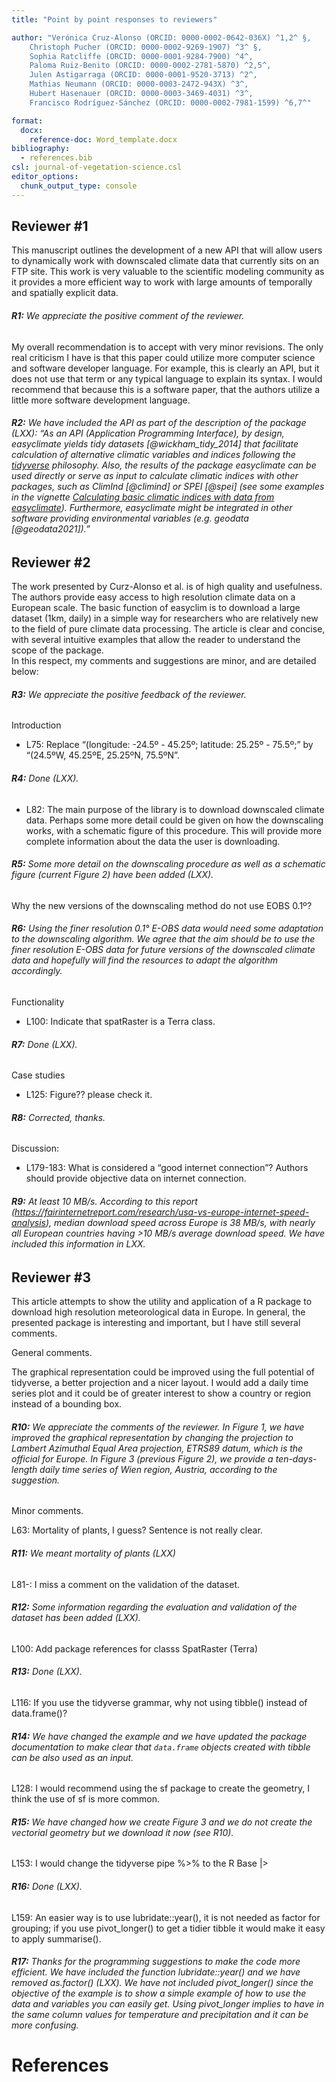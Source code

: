 ```yaml
---
title: "Point by point responses to reviewers"

author: "Verónica Cruz-Alonso (ORCID: 0000-0002-0642-036X) ^1,2^ §, 
    Christoph Pucher (ORCID: 0000-0002-9269-1907) ^3^ §, 
    Sophia Ratcliffe (ORCID: 0000-0001-9284-7900) ^4^,
    Paloma Ruiz-Benito (ORCID: 0000-0002-2781-5870) ^2,5^,
    Julen Astigarraga (ORCID: 0000-0001-9520-3713) ^2^,
    Mathias Neumann (ORCID: 0000-0003-2472-943X) ^3^,
    Hubert Hasenauer (ORCID: 0000-0003-3469-4031) ^3^,
    Francisco Rodríguez-Sánchez (ORCID: 0000-0002-7981-1599) ^6,7^"

format: 
  docx: 
    reference-doc: Word_template.docx
bibliography: 
  - references.bib
csl: journal-of-vegetation-science.csl
editor_options: 
  chunk_output_type: console
---
```


## **Reviewer #1**

This manuscript outlines the development of a new API that will allow users to dynamically work with downscaled climate data that currently sits on an FTP site. This work is very valuable to the scientific modeling community as it provides a more efficient way to work with large amounts of temporally and spatially explicit data.

###### **R1:** We appreciate the positive comment of the reviewer.

My overall recommendation is to accept with very minor revisions. The only real criticism I have is that this paper could utilize more computer science and software developer language. For example, this is clearly an API, but it does not use that term or any typical language to explain its syntax. I would recommend that because this is a software paper, that the authors utilize a little more software development language.

###### **R2:** We have included the API as part of the description of the package (LXX): "As an API (Application Programming Interface), by design, *easyclimate* yields tidy datasets [@wickham_tidy_2014] that facilitate calculation of alternative climatic variables and indices following the [tidyverse](https://www.tidyverse.org/) philosophy. Also, the results of the package *easyclimate* can be used directly or serve as input to calculate climatic indices with other packages, such as ClimInd [@climind] or SPEI [@spei] (see some examples in the vignette [Calculating basic climatic indices with data from easyclimate](https://verughub.github.io/easyclimate/articles/climatic-indices.html)). Furthermore, *easyclimate* might be integrated in other software providing environmental variables (e.g. geodata [@geodata2021])."

## **Reviewer #2**

The work presented by Curz-Alonso et al. is of high quality and usefulness. The authors provide easy access to high resolution climate data on a European scale. The basic function of easyclim is to download a large dataset (1km, daily) in a simple way for researchers who are relatively new to the field of pure climate data processing. The article is clear and concise, with several intuitive examples that allow the reader to understand the scope of the package.\
In this respect, my comments and suggestions are minor, and are detailed below:

###### **R3:** We appreciate the positive feedback of the reviewer.

Introduction

-   L75: Replace "(longitude: -24.5º - 45.25º; latitude: 25.25º - 75.5º;" by "(24.5ºW, 45.25ºE, 25.25ºN, 75.5ºN".

###### **R4:** Done (LXX).

-   L82: The main purpose of the library is to download downscaled climate data. Perhaps some more detail could be given on how the downscaling works, with a schematic figure of this procedure. This will provide more complete information about the data the user is downloading.

###### **R5:** Some more detail on the downscaling procedure as well as a schematic figure (current Figure 2) have been added (LXX).

Why the new versions of the downscaling method do not use EOBS 0.1º?

###### **R6:** Using the finer resolution 0.1° E-OBS data would need some adaptation to the downscaling algorithm. We agree that the aim should be to use the finer resolution E-OBS data for future versions of the downscaled climate data and hopefully will find the resources to adapt the algorithm accordingly.

Functionality

-   L100: Indicate that spatRaster is a Terra class.

###### **R7:** Done (LXX).

Case studies

-   L125: Figure?? please check it.

###### **R8:** Corrected, thanks.

Discussion:

-   L179-183: What is considered a "good internet connection"? Authors should provide objective data on internet connection.

###### **R9:** At least 10 MB/s. According to this report (<https://fairinternetreport.com/research/usa-vs-europe-internet-speed-analysis>), median download speed across Europe is 38 MB/s, with nearly all European countries having \>10 MB/s average download speed. We have included this information in LXX.

## Reviewer #3

This article attempts to show the utility and application of a R package to download high resolution meteorological data in Europe. In general, the presented package is interesting and important, but I have still several comments.

General comments.

The graphical representation could be improved using the full potential of tidyverse, a better projection and a nicer layout. I would add a daily time series plot and it could be of greater interest to show a country or region instead of a bounding box.

###### **R10:** We appreciate the comments of the reviewer. In Figure 1, we have improved the graphical representation by changing the projection to Lambert Azimuthal Equal Area projection, ETRS89 datum, which is the official for Europe. In Figure 3 (previous Figure 2), we provide a ten-days-length daily time series of Wien region, Austria, according to the suggestion.

Minor comments.

L63: Mortality of plants, I guess? Sentence is not really clear.

###### **R11:** We meant mortality of plants (LXX)

L81-: I miss a comment on the validation of the dataset.

###### **R12:** Some information regarding the evaluation and validation of the dataset has been added (LXX).

L100: Add package references for classs SpatRaster (Terra)

###### **R13:** Done (LXX).

L116: If you use the tidyverse grammar, why not using tibble() instead of data.frame()?

###### **R14:** We have changed the example and we have updated the package documentation to make clear that `data.frame` objects created with tibble can be also used as an input.

L128: I would recommend using the sf package to create the geometry, I think the use of sf is more common.

###### **R15:** We have changed how we create Figure 3 and we do not create the vectorial geometry but we download it now (see R10).

L153: I would change the tidyverse pipe %\>% to the R Base \|\>

###### **R16:** Done (LXX).

L159: An easier way is to use lubridate::year(), it is not needed as factor for grouping; if you use pivot_longer() to get a tidier tibble it would make it easy to apply summarise().

###### **R17:** Thanks for the programming suggestions to make the code more efficient. We have included the function lubridate::year() and we have removed as.factor() (LXX). We have not included pivot_longer() since the objective of the example is to show a simple example of how to use the data and variables you can easily get. Using pivot_longer implies to have in the same column values for temperature and precipitation and it can be more confusing.

# References

::: {#refs}
:::
